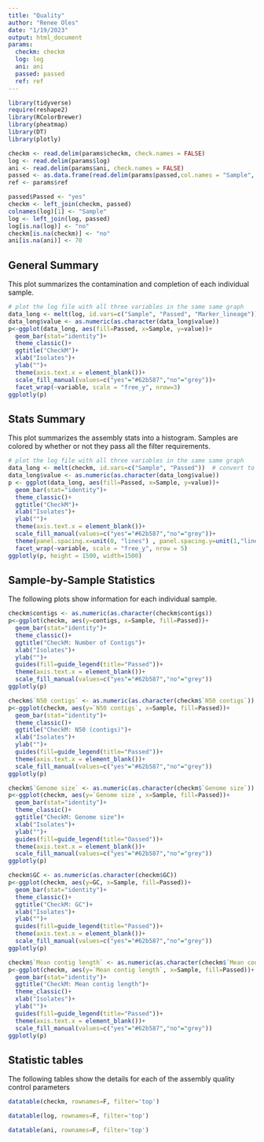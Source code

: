 ```yaml
---
title: "Quality"
author: "Renee Oles"
date: "1/19/2023"
output: html_document
params:
  checkm: checkm
  log: log
  ani: ani
  passed: passed
  ref: ref
---
```


```r
library(tidyverse)
require(reshape2)
library(RColorBrewer)
library(pheatmap)
library(DT)
library(plotly)
```

```r
checkm <- read.delim(params$checkm, check.names = FALSE)
log <- read.delim(params$log)
ani <- read.delim(params$ani, check.names = FALSE)
passed <- as.data.frame(read.delim(params$passed,col.names = "Sample", header=FALSE))
ref <- params$ref
```


```r
passed$Passed <- "yes"
checkm <- left_join(checkm, passed)
colnames(log)[1] <- "Sample"
log <- left_join(log, passed)
log[is.na(log)] <- "no"
checkm[is.na(checkm)] <- "no"
ani[is.na(ani)] <- 70
```

## General Summary 
This plot summarizes the contamination and completion of each individual sample.
```r
# plot the log file with all three variables in the same same graph
data_long <- melt(log, id.vars=c("Sample", "Passed", "Marker_lineage"))  # convert to long format
data_long$value <- as.numeric(as.character(data_long$value))
p<-ggplot(data_long, aes(fill=Passed, x=Sample, y=value))+
  geom_bar(stat="identity")+
  theme_classic()+
  ggtitle("CheckM")+
  xlab("Isolates")+
  ylab("")+
  theme(axis.text.x = element_blank())+
  scale_fill_manual(values=c("yes"="#62b587","no"="grey"))+
  facet_wrap(~variable, scale = "free_y", nrow=3)
ggplotly(p)
```


## Stats Summary 
This plot summarizes the assembly stats into a histogram. Samples are colored by whether or not they pass all the filter requirements.
```r
# plot the log file with all three variables in the same same graph
data_long <- melt(checkm, id.vars=c("Sample", "Passed"))  # convert to long format
data_long$value <- as.numeric(as.character(data_long$value))
p <- ggplot(data_long, aes(fill=Passed, x=Sample, y=value))+
  geom_bar(stat="identity")+
  theme_classic()+
  ggtitle("CheckM")+
  xlab("Isolates")+
  ylab("")+
  theme(axis.text.x = element_blank())+
  scale_fill_manual(values=c("yes"="#62b587","no"="grey"))+
  theme(panel.spacing.x=unit(0, "lines") , panel.spacing.y=unit(1,"lines"))+
  facet_wrap(~variable, scale = "free_y", nrow = 5)
ggplotly(p, height = 1500, width=1500)
```

## Sample-by-Sample Statistics

The following plots show information for each individual sample. 

```r
checkm$contigs <- as.numeric(as.character(checkm$contigs))
p<-ggplot(checkm, aes(y=contigs, x=Sample, fill=Passed))+
  geom_bar(stat="identity")+
  theme_classic()+
  ggtitle("CheckM: Number of Contigs")+
  xlab("Isolates")+
  ylab("")+
  guides(fill=guide_legend(title="Passed"))+
  theme(axis.text.x = element_blank())+
  scale_fill_manual(values=c("yes"="#62b587","no"="grey"))
ggplotly(p)
```

```r
checkm$`N50 contigs` <- as.numeric(as.character(checkm$`N50 contigs`))
p<-ggplot(checkm, aes(y=`N50 contigs`, x=Sample, fill=Passed))+
  geom_bar(stat="identity")+
  theme_classic()+
  ggtitle("CheckM: N50 (contigs)")+
  xlab("Isolates")+
  ylab("")+
  guides(fill=guide_legend(title="Passed"))+
  theme(axis.text.x = element_blank())+
  scale_fill_manual(values=c("yes"="#62b587","no"="grey"))
ggplotly(p)
```


```r
checkm$`Genome size` <- as.numeric(as.character(checkm$`Genome size`))
p<-ggplot(checkm, aes(y=`Genome size`, x=Sample, fill=Passed))+
  geom_bar(stat="identity")+
  theme_classic()+
  ggtitle("CheckM: Genome size")+
  xlab("Isolates")+
  ylab("")+
  guides(fill=guide_legend(title="Oassed"))+
  theme(axis.text.x = element_blank())+
  scale_fill_manual(values=c("yes"="#62b587","no"="grey"))
ggplotly(p)
```

```r
checkm$GC <- as.numeric(as.character(checkm$GC))
p<-ggplot(checkm, aes(y=GC, x=Sample, fill=Passed))+
  geom_bar(stat="identity")+
  theme_classic()+
  ggtitle("CheckM: GC")+
  xlab("Isolates")+
  ylab("")+
  guides(fill=guide_legend(title="Passed"))+
  theme(axis.text.x = element_blank())+
  scale_fill_manual(values=c("yes"="#62b587","no"="grey"))
ggplotly(p)
```

```r
checkm$`Mean contig length` <- as.numeric(as.character(checkm$`Mean contig length`))
p<-ggplot(checkm, aes(y=`Mean contig length`, x=Sample, fill=Passed))+
  geom_bar(stat="identity")+
  ggtitle("CheckM: Mean contig length")+
  theme_classic()+
  xlab("Isolates")+
  ylab("")+
  guides(fill=guide_legend(title="Passed"))+
  theme(axis.text.x = element_blank())+
  scale_fill_manual(values=c("yes"="#62b587","no"="grey"))
ggplotly(p)
```

## Statistic tables
The following tables show the details for each of the assembly quality control parameters
```r
datatable(checkm, rownames=F, filter='top')
```

```r
datatable(log, rownames=F, filter='top')
```

```r
datatable(ani, rownames=F, filter='top')
```

